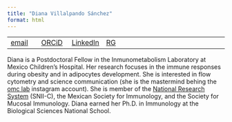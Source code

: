 ```yaml
---
title: "Diana Villalpando Sánchez"
format: html
---
```


|  |  |  |||
|----|----|----|----|----|----|----|
| [email](mailto:diana@omclab.org) | [ORCiD](https://orcid.org/) | [LinkedIn](https://www.linkedin.com/in/diana-villalpando-sánchez-phd-7a2626148/)| [RG](https://www.researchgate.net/profile/Diana-Villalpando)|

Diana is a Postdoctoral Fellow in the Inmunometabolism Laboratory at Mexico Children's Hospital. Her research focuses in the immune responses during obesity and in adipocytes development. She is interested in flow cytometry and science communication (she is the mastermind behing the [omc lab](https://www.instagram.com/omc_lab/) instagram account). She is member of the [National Research System](https://conacyt.mx/sistema-nacional-de-investigadores/) (SNII-C), the Mexican Society for Immunology, and the Society for Mucosal Immunology. Diana earned her Ph.D. in Immunology at the Biological Sciences National School.
